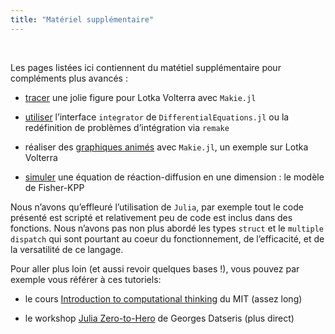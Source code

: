```yaml
---
title: "Matériel supplémentaire"
---
```

\

Les pages listées ici contiennent du matétiel supplémentaire pour compléments plus avancés :

- [tracer](annexe_LV_makieplot.qmd) une jolie figure pour Lotka Volterra avec `Makie.jl`

- [utiliser](annexe_integrator.qmd) l'interface `integrator` de `DifferentialEquations.jl` ou la redéfinition de problèmes d'intégration via `remake`

- réaliser des [graphiques animés](annexe_LV_anim.qmd) avec `Makie.jl`, un exemple sur Lotka Volterra

- [simuler](annexe_FisherKPP.qmd) une équation de réaction-diffusion en une dimension : le modèle de Fisher-KPP



Nous n'avons qu'effleuré l'utilisation de `Julia`, par exemple tout le code présenté est scripté et relativement peu de code est inclus dans des fonctions. Nous n'avons pas non plus abordé les types `struct` et le `multiple dispatch` qui sont pourtant au coeur du fonctionnement, de l'efficacité, et de la versatilité  de ce langage.

Pour aller plus loin (et aussi revoir quelques bases !), vous pouvez par exemple vous référer à ces tutoriels:

- le cours [Introduction to computational thinking](https://computationalthinking.mit.edu/Fall23/) du MIT (assez long)

- le workshop [Julia Zero-to-Hero](https://github.com/Datseris/Zero2Hero-JuliaWorkshop) de Georges Datseris (plus direct)
